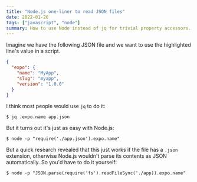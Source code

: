 ```yaml
---
title: "Node.js one-liner to read JSON files"
date: 2022-01-26
tags: ["javascript", "node"]
summary: How to use Node instead of jq for trivial property accessors.
---
```


Imagine we have the following JSON file and we want to use the highlighted
line's value in a script.

```json {3}
{
  "expo": {
    "name": "MyApp",
    "slug": "myapp",
    "version": "1.0.0"
  }
}
```

I think most people would use `jq` to do it:

```shell
$ jq .expo.name app.json
```

But it turns out it's just as easy with Node.js:

```shell
$ node -p "require('./app.json').expo.name"
```

But a quick research revealed that this just works if the file has a `.json`
extension, otherwise Node.js wouldn't parse its contents as JSON automatically.
So you'd have to do it yourself:

```shell
$ node -p "JSON.parse(require('fs').readFileSync('./app)).expo.name"
```
